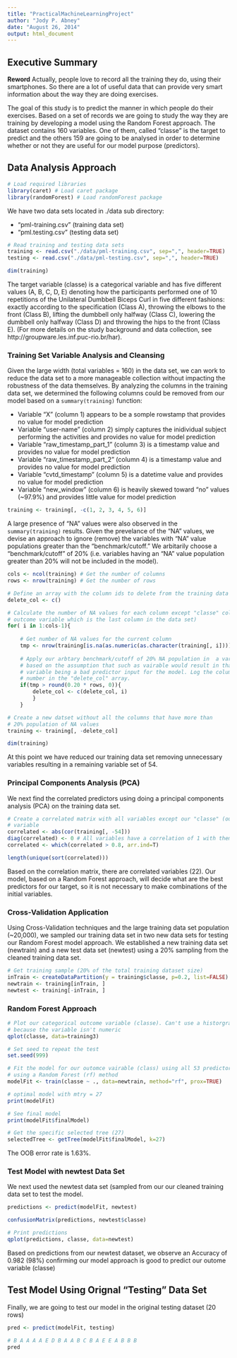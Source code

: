 ```yaml
---
title: "PracticalMachineLearningProject"
author: "Jody P. Abney"
date: "August 26, 2014"
output: html_document
---
```


## Executive Summary
**Reword** Actually, people love to record all the training they do, using their smartphones. So there are a lot of useful data that can provide very smart information about the way they are doing exercises.

The goal of this study is to predict the manner in which people do their exercises. Based on a set of records we are going to study the way they are training by developing a model using the Random Forest approach. The dataset contains 160 variables. One of them, called "classe" is the target to predict and the others 159 are going to be analysed in order to determine whether or not they are useful for our model purpose (predictors).


## Data Analysis Approach
```r
# Load required libraries
library(caret) # Load caret package
library(randomForest) # Load randomForest package
```

We have two data sets located in ./data sub directory: 

* "pml-training.csv" (training data set)
* "pml.testing.csv" (testing data set)

```r
# Read training and testing data sets
training <- read.csv("./data/pml-training.csv", sep=",", header=TRUE)
testing <- read.csv("./data/pml-testing.csv", sep=",", header=TRUE)

dim(training)
```

The target variable (classe) is a categorical variable and has five different values (A, B, C, D, E) denoting how the participants performed one of 10 repetitions of the Unilateral Dumbbell Biceps Curl in five different fashions: exactly according to the specification (Class A), throwing the elbows to the front (Class B), lifting the dumbbell only halfway (Class C), lowering the dumbbell only halfway (Class D) and throwing the hips to the front (Class E). (For more details on the study background and data collection, see http://groupware.les.inf.puc-rio.br/har).

### Training Set Variable Analysis and Cleansing
Given the large width (total variables = 160) in the data set, we can work to reduce the data set to a more manageable collection without impacting the robustness of the data themselves. By analyzing the columns in the training data set, we determined the following columns could be removed from our model based on a `summary(training)` function:

* Variable "X" (column 1) appears to be a somple rowstamp that provides no value for model prediction
* Variable "user-name" (column 2) simply captures the inidividual subject performing the activities and provides no value for model prediction
* Variable "raw_timestamp_part_1" (column 3) is a timestamp value and provides no value for model prediction
* Variable "raw_timestamp_part_2" (column 4) is a timestamp value and provides no value for model prediction
* Variable "cvtd_timestamp" (column 5) is a datetime value and provides no value for model prediction
* Variable "new_window" (column 6) is heavily skewed toward "no" values (~97.9%) and provides little value for model prediction

```r
training <- training[, -c(1, 2, 3, 4, 5, 6)]
```

A large presence of "NA" values were also observed in the `summary(training)` results. Given the prevelance of the "NA" values, we devise an approach to ignore (remove) the variables with "NA" value populations greater than the "benchmark/cutoff." We arbitarily choose a "benchmark/cutoff" of 20% (i.e. variables having an "NA" value population greater than 20% will not be included in the model).

```r

cols <- ncol(training) # Get the number of columns
rows <- nrow(training) # Get the number of rows

# Define an array with the column ids to delete from the training data set
delete_col <- c()

# Calculate the number of NA values for each column except "classe" column (our 
# outcome variable which is the last column in the data set)
for( i in 1:cols-1){
    
    # Get number of NA values for the current column
    tmp <- nrow(training[is.na(as.numeric(as.character(training[, i]))), ])
    
    # Apply our arbtary benchmark/cutoff of 20% NA population in  a variable
    # based on the assumption that such as vairable would result in that 
    # variable being a bad predictor input for the model. Log the column
    # number in the "delete_col" array.
    if(tmp > round(0.20 * rows, 0)){
        delete_col <- c(delete_col, i)
        }   
    }

# Create a new datset without all the columns that have more than 
# 20% population of NA values
training <- training[, -delete_col]

dim(training)
```

At this point we have reduced our training data set removing unnecessary variables resulting in a remaining variable set of 54.

### Principal Components Analysis (PCA)

We next find the correlated predictors using doing a principal components analysis (PCA) on the training data set.

```r

# Create a correlated matrix with all variables except our "classe" (outcome) 
# variable
correlated <- abs(cor(training[, -54]))
diag(correlated) <- 0 # All variables have a correlation of 1 with themselves
correlated <- which(correlated > 0.8, arr.ind=T)

length(unique(sort(correlated)))

```

Based on the correlation matrix, there are correlated variables (22). Our model, based on a Random Forest approach, will decide what are the best predictors for our target, so it is not necessary to make combinations of the initial variables.

### Cross-Validation Application
Using Cross-Validation techniques and the large training data set population (~20,000), we sampled our training data set in two new data sets for testing our Random Forest model approach. We established a new training data set (newtrain) and a new test data set (newtest) using a 20% sampling from the cleaned training data set.

```r

# Get training sample (20% of the total training dataset size)
inTrain <- createDataPartition(y = training$classe, p=0.2, list=FALSE)
newtrain <- training[inTrain, ]
newtest <- training[-inTrain, ]

```

### Random Forest Approach

```r

# Plot our categorical outcome variable (classe). Can't use a historgram 
# because the variable isn't numeric
qplot(classe, data=training3)

# Set seed to repeat the test
set.seed(999)

# Fit the model for our outomce vairable (class) using all 53 predictors 
# using a Random Forest (rf) method
modelFit <- train(classe ~ ., data=newtrain, method="rf", prox=TRUE)

# optimal model with mtry = 27
print(modelFit)

# See final model
print(modelFit$finalModel)

# Get the specific selected tree (27)
selectedTree <- getTree(modelFit$finalModel, k=27)

```

The OOB error rate is 1.63%.

### Test Model with newtest Data Set

We next used the newtest data set (sampled from our our cleaned training data set to test the model.

```r

predictions <- predict(modelFit, newtest)

confusionMatrix(predictions, newtest$classe)

# Print predictions
qplot(predictions, classe, data=newtest)

```

Based on predictions from our newtest dataset, we observe an Accuracy of 0.982 (98%) confirming our model approach is good to predict our outome variable (classe)

## Test Model Using Orignal "Testing" Data Set
Finally, we are going to test our model in the original testing dataset (20 rows)

```r

pred <- predict(modelFit, testing)

# B A A A A E D B A A B C B A E E A B B B
pred

```

